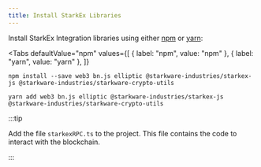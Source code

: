 ```yaml
---
title: Install StarkEx Libraries
---
```



Install StarkEx Integration libraries using either [npm](https://www.npmjs.com/package/@starkware-industries/starkex-js) or
[yarn](https://yarnpkg.com/package/@starkware-industries/starkex-js):

<Tabs
  defaultValue="npm"
  values={[
    { label: "npm", value: "npm" },
    { label: "yarn", value: "yarn" },
  ]}
>
<TabItem value="npm">

```shell
npm install --save web3 bn.js elliptic @starkware-industries/starkex-js @starkware-industries/starkware-crypto-utils
```

</TabItem>

<TabItem value="yarn">

```shell
yarn add web3 bn.js elliptic @starkware-industries/starkex-js @starkware-industries/starkware-crypto-utils
```

</TabItem>

</Tabs>

:::tip

Add the file `starkexRPC.ts` to the project. This file contains the code to interact with the blockchain.

:::
